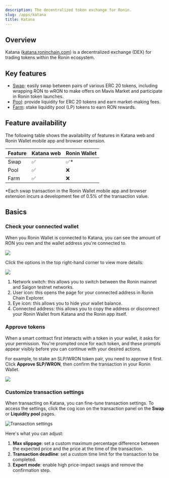 ```yaml
---
description: The decentralized token exchange for Ronin.
slug: /apps/katana
title: Katana
---
```



## Overview

Katana ([katana.roninchain.com](https://app.roninchain.com/swap)) is a decentralized exchange (DEX) for trading tokens within the Ronin ecosystem. 

## Key features

* [Swap](./guides/swap.mdx): easily swap between pairs of various ERC 20 tokens, including wrapping RON to wRON to make offers on Mavis Market and participate in Ronin token launches.
* [Pool](./guides/pool.mdx): provide liquidity for ERC 20 tokens and earn market-making fees.
* [Farm](./guides/farm.mdx): stake liquidity pool (LP) tokens to earn RON rewards.

## Feature availability

The following table shows the availability of features in Katana web and Ronin Wallet mobile app and browser extension.

|Feature|Katana web|Ronin Wallet|
|---|---|---|
|Swap|✅|✅\*|
|Pool|✅|❌|
|Farm|✅|❌|

\*Each swap transaction in the Ronin Wallet mobile app and browser extension incurs a development fee of 0.5% of the transaction value.

## Basics

### Check your connected wallet

When you Ronin Wallet is connected to Katana, you can see the amount of RON you own and the wallet address you're connected to.

<img src={walletBalance} width={1000} />

Click the options in the top right-hand corner to view more details:

<img src={walletOptions} width={1000} />

1. Network switch: this allows you to switch between the Ronin mainnet and Saigon testnet networks.
2. User icon: this opens the page for your connected address in Ronin Chain Explorer.
3. Eye icon: this allows you to hide your wallet balance.
4. Connected address: this allows you to copy the address or disconnect your Ronin Wallet from Katana and the Ronin app itself.

### Approve tokens

When a smart contract first interacts with a token in your wallet, it asks for your permission. You're prompted once for each token, and these prompts appear visibly before you can continue with your desired actions. 

For example, to stake an SLP/WRON token pair, you need to approve it first. Click **Approve SLP/WRON**, then confirm the transaction in your Ronin Wallet.

<img src={approveTokens} width={1000} />

### Customize transaction settings

When transacting on Katana, you can fine-tune transaction settings. To access the settings, click the cog icon on the transaction panel on the **Swap** or **Liquidity pool** pages.

![Transaction settings](./assets/katana-txn-settings.png)

Here's what you can adjust:

1. **Max slippage**: set a custom maximum percentage difference between the expected price and the price at the time of the transaction.
2. **Transaction deadline**: set a custom time limit for the transaction to be completed.
3. **Expert mode**: enable high price-impact swaps and remove the confirmation step.
